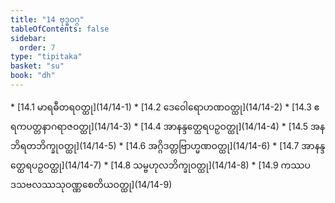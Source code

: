 ```yaml
---
title: "14 ဗုဒ္ဓဝဂ္ဂ"
tableOfContents: false
sidebar:
  order: 7
type: "tipitaka"
basket: "su"
book: "dh"
---
```



<DynamicBreadcrumb />



<TableOfContents book="dh" section="14">
* [14.1 မာရဓီတရဝတ္ထု](14/14-1)
* [14.2 ဒေဝေါရောဟဏဝတ္ထု](14/14-2)
* [14.3 ဧရကပတ္တနာဂရာဇဝတ္ထု](14/14-3)
* [14.4 အာနန္ဒတ္ထေရပဉှဝတ္ထု](14/14-4)
* [14.5 အနဘိရတဘိက္ခုဝတ္ထု](14/14-5)
* [14.6 အဂ္ဂိဒတ္တဗြာဟ္မဏဝတ္ထု](14/14-6)
* [14.7 အာနန္ဒတ္ထေရပဉှဝတ္ထု](14/14-7)
* [14.8 သမ္ဗဟုလဘိက္ခုဝတ္ထု](14/14-8)
* [14.9 ကဿပဒသဗလဿသုဝဏ္ဏစေတိယဝတ္ထု](14/14-9)
</TableOfContents>